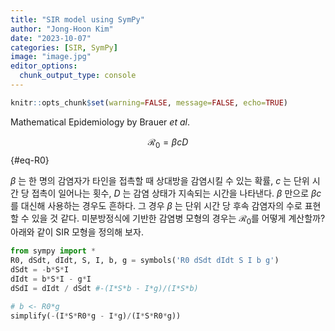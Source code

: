 ```yaml
---
title: "SIR model using SymPy"
author: "Jong-Hoon Kim"
date: "2023-10-07"
categories: [SIR, SymPy]
image: "image.jpg"
editor_options: 
  chunk_output_type: console
---
```


```r
knitr::opts_chunk$set(warning=FALSE, message=FALSE, echo=TRUE) 
```

Mathematical Epidemiology by Brauer *et al*.

$$ \mathcal{R}_0 = \beta c D $${#eq-R0}

$\beta$ 는 한 명의 감염자가 타인을 접촉할 때 상대방을 감염시킬 수 있는 확률, $c$ 는 단위 시간 당 접촉이 일어나는 횟수, $D$ 는 감염 상태가 지속되는 시간을 나타낸다. $\beta$ 만으로 $\beta c$ 를 대신해 사용하는 경우도 흔하다. 그 경우 $\beta$ 는 단위 시간 당 후속 감염자의 수로 표현할 수 있을 것 같다. 미분방정식에 기반한 감염병 모형의 경우는 $\mathcal{R}_0$를 어떻게 계산할까? 아래와 같이 SIR 모형을 정의해 보자.

```{=tex}
\begin{align}
\mathrm{d}S/\mathrm{d}t &= -\beta I S \\
\mathrm{d}I/\mathrm{d}t &= \beta I S - \gamma I\\
\end{align}{#eq-sir}
```

```python
from sympy import *
R0, dSdt, dIdt, S, I, b, g = symbols('R0 dSdt dIdt S I b g')
dSdt = -b*S*I
dIdt = b*S*I - g*I
dSdI = dIdt / dSdt #-(I*S*b - I*g)/(I*S*b)

# b <- R0*g
simplify(-(I*S*R0*g - I*g)/(I*S*R0*g)) 
```
